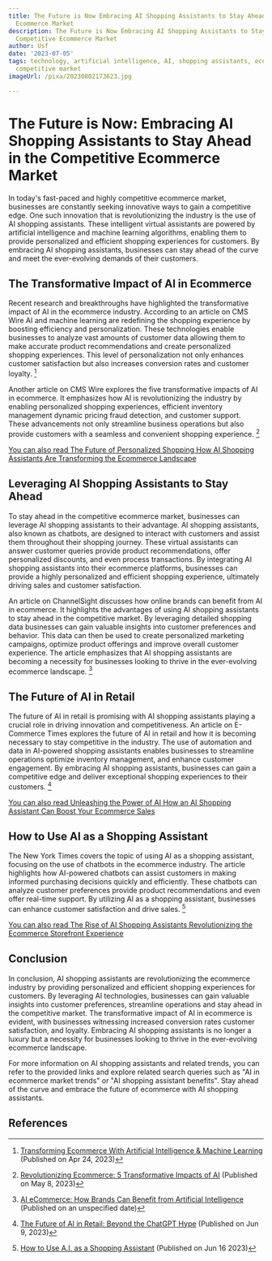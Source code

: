 ```yaml
---
title: The Future is Now Embracing AI Shopping Assistants to Stay Ahead in the Competitive
  Ecommerce Market
description: The Future is Now Embracing AI Shopping Assistants to Stay Ahead in the
  Competitive Ecommerce Market
author: Usf
date: '2023-07-05'
tags: technology, artificial intelligence, AI, shopping assistants, ecommerce, future,
  competitive market
imageUrl: /pixa/20230802173623.jpg

---
```

# The Future is Now: Embracing AI Shopping Assistants to Stay Ahead in the Competitive Ecommerce  Market

In today's fast-paced and  highly competitive ecommerce market, businesses are constantly  seeking innovative ways to gain a competitive edge. One such innovation that is revolutionizing the industry is  the use of AI shopping assistants. These intelligent virtual assistants are powered by artificial intelligence and machine  learning algorithms, enabling them to provide personalized and efficient shopping experiences for customers. By embracing AI shopping assistants, businesses can stay ahead of the curve and meet  the ever-evolving demands of  their customers.

## The Transformative Impact of AI in Ecommerce

Recent research and breakthroughs  have highlighted the  transformative impact of AI in  the ecommerce industry.  According to an article on CMS Wire AI and  machine learning are redefining the shopping experience by boosting efficiency and personalization. These technologies enable  businesses  to analyze vast amounts of customer  data allowing them to make accurate product  recommendations and create personalized shopping experiences. This level of personalization not  only enhances customer satisfaction but also increases conversion rates and customer loyalty. [^1^]

Another article on CMS Wire explores  the five transformative impacts of AI in ecommerce. It emphasizes how AI is revolutionizing  the industry  by enabling personalized shopping experiences, efficient  inventory management dynamic pricing fraud detection, and customer support. These advancements not only streamline business  operations but also provide customers with a seamless  and  convenient shopping experience.  [^2^]

[You can also read The Future of Personalized Shopping  How AI Shopping Assistants Are Transforming the Ecommerce Landscape](The%20Future%20of%20Personalized%20Shopping%20How%20AI%20Shopping%20Assistants%20Are%20Transforming%20the%20Ecommerce%20Landscape)


##  Leveraging AI Shopping Assistants to Stay Ahead

To stay ahead in the competitive ecommerce market, businesses can leverage AI shopping assistants to their advantage. AI shopping assistants, also known as chatbots, are designed to interact  with customers and assist them throughout their shopping journey. These virtual assistants  can answer customer queries provide product recommendations, offer personalized discounts, and even process transactions.  By integrating  AI shopping  assistants into  their ecommerce platforms, businesses can provide a highly personalized and efficient shopping experience, ultimately driving sales and customer satisfaction.

An article on ChannelSight discusses how online brands can benefit from AI in ecommerce. It highlights the advantages of using  AI shopping assistants to stay  ahead in the competitive market. By leveraging detailed shopping data  businesses can gain valuable insights into customer preferences  and behavior. This data can then be used to create  personalized marketing campaigns, optimize product  offerings and improve overall customer experience. The article emphasizes that AI shopping assistants are becoming a necessity for businesses looking to thrive  in the  ever-evolving ecommerce landscape. [^3^]

## The Future of AI in Retail

The future of AI in retail is promising with AI shopping assistants playing a crucial role  in driving innovation and competitiveness.  An article on E-Commerce Times explores the future of AI in retail and how it is  becoming  necessary  to stay competitive in the industry. The use  of automation and data in AI-powered shopping assistants enables businesses to streamline operations  optimize inventory management, and enhance customer engagement. By embracing AI  shopping assistants,  businesses can gain a competitive edge and deliver exceptional shopping experiences to their customers. [^4^]

[You can also read Unleashing the Power of  AI How an AI Shopping Assistant  Can Boost Your Ecommerce Sales](Unleashing%20the%20Power%20of%20AI%20How%20an%20AI%20Shopping%20Assistant%20Can%20Boost%20Your%20Ecommerce%20Sales)


## How to Use AI as a Shopping  Assistant

The New York Times covers the topic of using AI as a shopping assistant, focusing on  the use of chatbots in the ecommerce industry. The article highlights how AI-powered chatbots can assist customers in making  informed purchasing decisions quickly and efficiently. These chatbots can analyze customer  preferences provide product recommendations and even offer real-time support. By utilizing AI as a  shopping assistant, businesses can enhance  customer satisfaction and drive sales. [^5^]

[You  can also  read The Rise of AI Shopping Assistants Revolutionizing the Ecommerce  Storefront Experience](The%20Rise%20of%20AI%20Shopping%20Assistants%20Revolutionizing%20the%20Ecommerce%20Storefront%20Experience)


## Conclusion

In conclusion,  AI shopping assistants are revolutionizing the ecommerce industry  by providing personalized and efficient  shopping experiences for customers. By leveraging  AI technologies, businesses can gain valuable insights into customer preferences, streamline operations and stay ahead in the competitive market. The transformative impact of AI in ecommerce is evident, with businesses witnessing increased conversion rates customer  satisfaction, and loyalty.  Embracing AI shopping assistants is no longer a luxury but a necessity for businesses looking to  thrive in the ever-evolving ecommerce  landscape.

For more information on AI shopping assistants and related trends, you can refer to the provided links and explore  related search queries  such as  "AI in ecommerce market trends" or "AI shopping assistant benefits". Stay ahead of the curve  and embrace the future of ecommerce with AI shopping assistants.

## References

[^1^]: [Transforming Ecommerce  With Artificial Intelligence &  Machine Learning](https://www.cmswire.com/ecommerce/transforming-ecommerce-with-artificial-intelligence-machine-learning/) (Published on Apr 24, 2023)
[^2^]:  [Revolutionizing Ecommerce: 5 Transformative Impacts of AI](https://www.cmswire.com/digital-experience/5-ways-ai-is-transforming-ecommerce/)  (Published on May 8, 2023)
[^3^]:  [AI eCommerce: How Brands  Can Benefit from Artificial Intelligence](https://www.channelsight.com/blog/ai-ecommerce) (Published on  an unspecified date)
[^4^]: [The Future of AI in Retail:  Beyond the ChatGPT Hype](https://www.ecommercetimes.com/story/the-future-of-ai-in-retail-beyond-the-chatgpt-hype-177681.html) (Published on Jun 9, 2023)
[^5^]: [How to Use A.I. as a Shopping Assistant](https://www.nytimes.com/2023/06/16/technology/how-to-use-ai-as-a-shopping-assistant.html) (Published on Jun 16 2023)